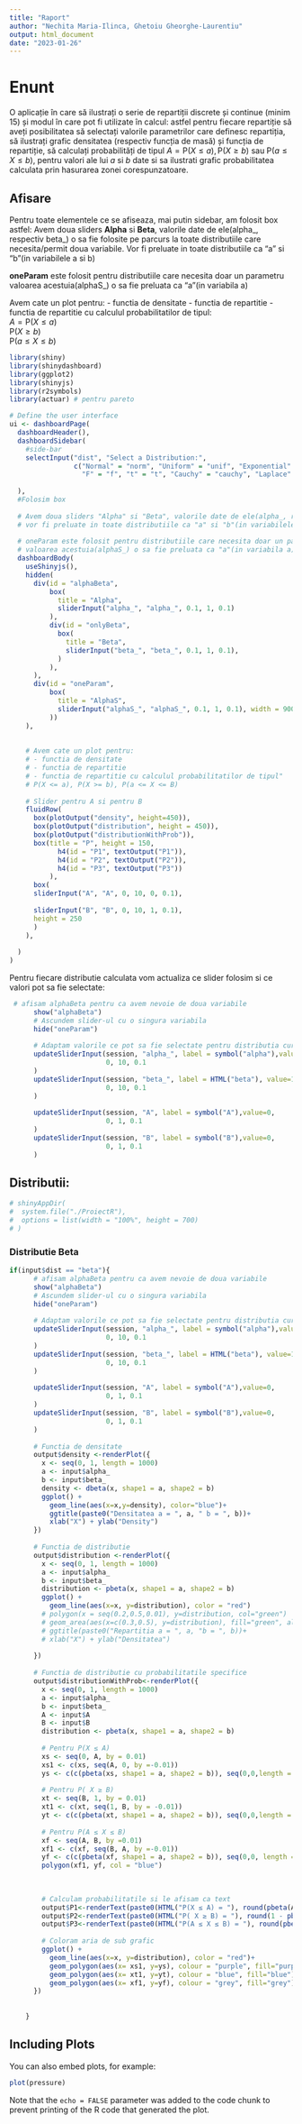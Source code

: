 ```yaml
---
title: "Raport"
author: "Nechita Maria-Ilinca, Ghetoiu Gheorghe-Laurentiu"
output: html_document
date: "2023-01-26"
---
```


# Enunt
O aplicație în care să ilustrați o serie de repartiții discrete și continue (minim 15) și modul în care pot fi utilizate în calcul: astfel pentru fiecare repartiție să aveți posibilitatea să selectați valorile parametrilor care definesc repartiția, să ilustrați grafic densitatea (respectiv funcția de masă) și funcția de repartiție, să calculați probabilități de tipul $A = \mathrm{P}(X \le a), \mathrm{P}(X \ge b)$ sau $\mathrm{P}(a \le X \le b)$, pentru valori ale lui $a$ si $b$ date si sa ilustrati grafic probabilitatea calculata prin hasurarea zonei corespunzatoare.

## Afisare
Pentru toate elementele ce se afiseaza, mai putin sidebar, am folosit box astfel:
Avem doua sliders **Alpha** si **Beta**, valorile date de ele(alpha_, respectiv beta_) o sa fie folosite pe parcurs la toate distributiile care necesita/permit doua variabile.
Vor fi preluate in toate distributiile ca "a" si "b"(in variabilele a si b)

**oneParam** este folosit pentru distributiile care necesita doar un parametru
valoarea acestuia(alphaS_) o sa fie preluata ca "a"(in variabila a)


Avem cate un plot pentru: 
 - functia de densitate 
 - functia de repartitie
 - functia de repartitie cu calculul probabilitatilor de tipul:  
$A = \mathrm{P}(X \le a)$  
$\mathrm{P}(X \ge b)$  
$\mathrm{P}(a \le X \le b)$  




```r
library(shiny)
library(shinydashboard)
library(ggplot2)
library(shinyjs)
library(r2symbols)
library(actuar) # pentru pareto
```

```r
# Define the user interface
ui <- dashboardPage(
  dashboardHeader(),
  dashboardSidebar(
    #side-bar
    selectInput("dist", "Select a Distribution:", 
                c("Normal" = "norm", "Uniform" = "unif", "Exponential" = "exp", "Poisson" = "pois", "Binomial" = "binom", "Geometric" = "geom", "Gamma" = "gamma", "Beta" = "beta", "Chi-Squared" = "chisq", 
                  "F" = "f", "t" = "t", "Cauchy" = "cauchy", "Laplace" = "laplace", "Log-Normal" = "lnorm", "Weibull" = "weibull", "Pareto" = "pareto"))
    
  ),
  #Folosim box
  
  # Avem doua sliders "Alpha" si "Beta", valorile date de ele(alpha_, respectiv beta_) o sa fie folosite pe parcurs la toate distributiile care necesita/permit doua variabile
  # vor fi preluate in toate distributiile ca "a" si "b"(in variabilele a si b)
  
  # oneParam este folosit pentru distributiile care necesita doar un parametru
  # valoarea acestuia(alphaS_) o sa fie preluata ca "a"(in variabila a)
  dashboardBody(
    useShinyjs(),
    hidden(
      div(id = "alphaBeta", 
          box(
            title = "Alpha",
            sliderInput("alpha_", "alpha_", 0.1, 1, 0.1)
          ),
          div(id = "onlyBeta",
            box(
              title = "Beta",
              sliderInput("beta_", "beta_", 0.1, 1, 0.1),
            )
          ),
      ),
      div(id = "oneParam",
          box(
            title = "AlphaS",
            sliderInput("alphaS_", "alphaS_", 0.1, 1, 0.1), width = 900
          ))
    ),
    
    
    # Avem cate un plot pentru: 
    # - functia de densitate 
    # - functia de repartitie
    # - functia de repartitie cu calculul probabilitatilor de tipul"
    # P(X <= a), P(X >= b), P(a <= X <= B)
    
    # Slider pentru A si pentru B
    fluidRow(
      box(plotOutput("density", height=450)),
      box(plotOutput("distribution", height = 450)),
      box(plotOutput("distributionWithProb")),
      box(title = "P", height = 150,
            h4(id = "P1", textOutput("P1")),
            h4(id = "P2", textOutput("P2")),
            h4(id = "P3", textOutput("P3"))
          ),
      box(
      sliderInput("A", "A", 0, 10, 0, 0.1),
      
      sliderInput("B", "B", 0, 10, 1, 0.1),
      height = 250
      )
    ),
    
  )
)

```  

Pentru fiecare distributie calculata vom actualiza ce slider folosim si ce valori pot sa fie selectate: 
```r
 # afisam alphaBeta pentru ca avem nevoie de doua variabile
      show("alphaBeta")
      # Ascundem slider-ul cu o singura variabila
      hide("oneParam")
      
      # Adaptam valorile ce pot sa fie selectate pentru distributia curenta
      updateSliderInput(session, "alpha_", label = symbol("alpha"),value=1, 
                        0, 10, 0.1
      )
      updateSliderInput(session, "beta_", label = HTML("beta"), value=1,
                        0, 10, 0.1
      )
      
      updateSliderInput(session, "A", label = symbol("A"),value=0, 
                        0, 1, 0.1
      )
      updateSliderInput(session, "B", label = symbol("B"),value=0, 
                        0, 1, 0.1
      )
```    



## Distributii:
```r
# shinyAppDir(
#  system.file("./ProiectR"),
#  options = list(width = "100%", height = 700)
# )
```

### Distributie Beta
```r
if(input$dist == "beta"){
      # afisam alphaBeta pentru ca avem nevoie de doua variabile
      show("alphaBeta")
      # Ascundem slider-ul cu o singura variabila
      hide("oneParam")
      
      # Adaptam valorile ce pot sa fie selectate pentru distributia curenta
      updateSliderInput(session, "alpha_", label = symbol("alpha"),value=1, 
                        0, 10, 0.1
      )
      updateSliderInput(session, "beta_", label = HTML("beta"), value=1,
                        0, 10, 0.1
      )
      
      updateSliderInput(session, "A", label = symbol("A"),value=0, 
                        0, 1, 0.1
      )
      updateSliderInput(session, "B", label = symbol("B"),value=0, 
                        0, 1, 0.1
      )
      
      # Functia de densitate
      output$density <-renderPlot({
        x <- seq(0, 1, length = 1000)
        a <- input$alpha_
        b <- input$beta_
        density <- dbeta(x, shape1 = a, shape2 = b)
        ggplot() + 
          geom_line(aes(x=x,y=density), color="blue")+
          ggtitle(paste0("Densitatea a = ", a, " b = ", b))+
          xlab("X") + ylab("Density")
      })
      
      # Functia de distributie
      output$distribution <-renderPlot({
        x <- seq(0, 1, length = 1000)
        a <- input$alpha_
        b <- input$beta_
        distribution <- pbeta(x, shape1 = a, shape2 = b)
        ggplot() +
          geom_line(aes(x=x, y=distribution), color = "red")
        # polygon(x = seq(0.2,0.5,0.01), y=distribution, col="green")
        # geom_area(aes(x=c(0.3,0.5), y=distribution), fill="green", alpha=0.3)
        # ggtitle(paste0("Repartitia a = ", a, "b = ", b))+
        # xlab("X") + ylab("Densitatea")
        
      })
      
      # Functia de distributie cu probabilitatile specifice
      output$distributionWithProb<-renderPlot({
        x <- seq(0, 1, length = 1000)
        a <- input$alpha_
        b <- input$beta_
        A <- input$A
        B <- input$B
        distribution <- pbeta(x, shape1 = a, shape2 = b)
        
        # Pentru P(X ≤ A)
        xs <- seq(0, A, by = 0.01)
        xs1 <- c(xs, seq(A, 0, by =-0.01))
        ys <- c(c(pbeta(xs, shape1 = a, shape2 = b)), seq(0,0,length = length(xs)))
        
        # Pentru P( X ≥ B)
        xt <- seq(B, 1, by = 0.01)
        xt1 <- c(xt, seq(1, B, by = -0.01))
        yt <- c(c(pbeta(xt, shape1 = a, shape2 = b)), seq(0,0,length = length(xt)))
        
        # Pentru P(A ≤ X ≤ B)
        xf <- seq(A, B, by =0.01)
        xf1 <- c(xf, seq(B, A, by =-0.01))
        yf <- c(c(pbeta(xf, shape1 = a, shape2 = b)), seq(0,0, length = length(xf)))
        polygon(xf1, yf, col = "blue")
        
        
        
        # Calculam probabilitatile si le afisam ca text
        output$P1<-renderText(paste0(HTML("P(X ≤ A) = "), round(pbeta(A, shape1 = a, shape2 = b), digits = 2)))
        output$P2<-renderText(paste0(HTML("P( X ≥ B) = "), round(1 - pbeta(B, shape1 = a, shape2 = b), digits = 2)))
        output$P3<-renderText(paste0(HTML("P(A ≤ X ≤ B) = "), round(pbeta(B, shape1 = a, shape2 = b) - pbeta(A, shape1 = a, shape2 = b), digits= 2)))
        
        # Coloram aria de sub grafic
        ggplot() +
          geom_line(aes(x=x, y=distribution), color = "red")+
          geom_polygon(aes(x= xs1, y=ys), colour = "purple", fill="purple")+
          geom_polygon(aes(x= xt1, y=yt), colour = "blue", fill="blue")+
          geom_polygon(aes(x= xf1, y=yf), colour = "grey", fill="grey")
      })
      
      
    }
```

## Including Plots

You can also embed plots, for example:

```r
plot(pressure)
```

Note that the `echo = FALSE` parameter was added to the code chunk to prevent printing of the R code that generated the plot.
